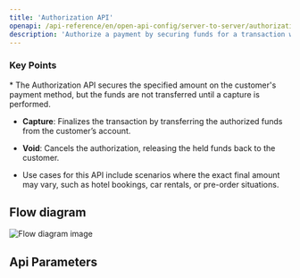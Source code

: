 ```yaml
---
title: 'Authorization API'
openapi: /api-reference/en/open-api-config/server-to-server/authorization.json POST /api/v1/server-to-server-interface/authorization
description: 'Authorize a payment by securing funds for a transaction without capturing them immediately.'
---
```


### Key Points

<Info>
  * The Authorization API secures the specified amount on the customer's payment method, but the funds are not transferred until a capture is performed.

  * **Capture**: Finalizes the transaction by transferring the authorized funds from the customer’s account.

  * **Void**: Cancels the authorization, releasing the held funds back to the customer.

  * Use cases for this API include scenarios where the exact final amount may vary, such as hotel bookings, car rentals, or pre-order situations.
</Info>

## Flow diagram

![Flow diagram image](/images/timeline-diagram/flows-API-Authorisation.svg)

## Api Parameters